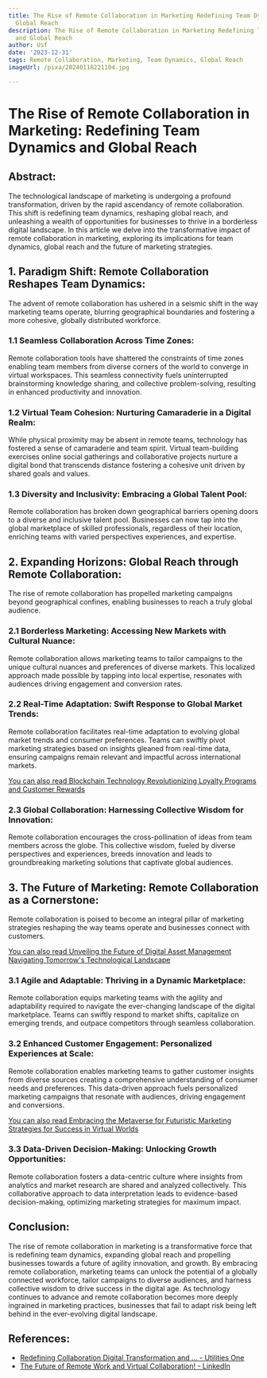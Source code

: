 ```yaml
---
title: The Rise of Remote Collaboration in Marketing Redefining Team Dynamics and
  Global Reach
description: The Rise of Remote Collaboration in Marketing Redefining Team Dynamics
  and Global Reach
author: Usf
date: '2023-12-31'
tags: Remote Collaboration, Marketing, Team Dynamics, Global Reach
imageUrl: /pixa/20240118221104.jpg

---
```

# The Rise  of Remote Collaboration in Marketing: Redefining  Team Dynamics and Global Reach

## Abstract:
The technological  landscape of marketing is undergoing a profound transformation, driven by the rapid ascendancy of remote collaboration. This shift is redefining team dynamics, reshaping global reach,  and unleashing a wealth  of opportunities  for businesses to thrive in a borderless digital landscape. In this  article we delve into  the transformative impact of remote collaboration in marketing, exploring its implications  for team dynamics, global  reach and the  future of marketing strategies.

## 1. Paradigm Shift: Remote Collaboration Reshapes Team Dynamics:

The advent of remote collaboration has ushered in a seismic shift in  the way marketing teams operate, blurring geographical boundaries and  fostering  a more cohesive, globally distributed  workforce.

### 1.1 Seamless Collaboration Across Time Zones:
Remote collaboration tools  have shattered the constraints of time zones enabling  team members from diverse corners of the world to converge in virtual workspaces. This seamless connectivity fuels uninterrupted brainstorming knowledge sharing, and collective problem-solving, resulting in enhanced productivity and innovation.

### 1.2 Virtual Team Cohesion: Nurturing  Camaraderie in a Digital Realm:
While physical proximity may be absent in remote teams, technology has fostered a sense of  camaraderie and team spirit. Virtual team-building  exercises online social gatherings and collaborative projects nurture a digital  bond that transcends distance fostering a cohesive unit driven by shared goals and  values.

### 1.3 Diversity  and Inclusivity: Embracing a Global Talent Pool:
Remote collaboration has broken down  geographical barriers opening doors to a diverse and inclusive talent pool.  Businesses  can now tap into the global marketplace of  skilled professionals, regardless of their location, enriching teams with varied perspectives experiences, and  expertise.

## 2. Expanding Horizons: Global Reach through Remote Collaboration:

The rise of remote collaboration has propelled marketing campaigns beyond geographical confines, enabling businesses  to reach a truly global audience.

###  2.1 Borderless Marketing: Accessing New Markets with  Cultural Nuance:
Remote collaboration allows marketing teams to tailor campaigns to the unique cultural nuances and preferences of diverse markets. This localized approach made possible  by tapping into local expertise, resonates with audiences  driving engagement and conversion rates.

### 2.2 Real-Time Adaptation: Swift Response to Global Market Trends:
Remote collaboration facilitates real-time adaptation  to evolving  global market trends and  consumer preferences. Teams can swiftly pivot marketing strategies based on insights gleaned from real-time data, ensuring campaigns remain relevant and impactful across international markets.

[You can also read Blockchain Technology Revolutionizing Loyalty  Programs and Customer Rewards](Blockchain%20Technology%20Revolutionizing%20Loyalty%20Programs%20and%20Customer%20Rewards)


### 2.3 Global Collaboration: Harnessing Collective  Wisdom for  Innovation:
Remote  collaboration encourages the cross-pollination of ideas from team members across the globe. This collective wisdom, fueled by diverse perspectives and experiences, breeds  innovation and leads to groundbreaking marketing  solutions  that captivate global audiences.

## 3. The  Future of Marketing: Remote Collaboration  as a Cornerstone:

Remote  collaboration  is poised to become an integral pillar of marketing strategies reshaping the way teams operate and businesses connect with customers.

[You can also read Unveiling the Future of Digital Asset Management Navigating Tomorrow's Technological Landscape](Unveiling%20the%20Future%20of%20Digital%20Asset%20Management%20Navigating%20Tomorrow%27s%20Technological%20Landscape)


### 3.1 Agile and Adaptable: Thriving in a  Dynamic Marketplace:
Remote collaboration  equips marketing teams with the  agility and adaptability required to navigate the ever-changing landscape of the digital marketplace. Teams can swiftly respond  to  market shifts, capitalize on  emerging trends, and outpace competitors through seamless collaboration.

### 3.2 Enhanced Customer Engagement: Personalized Experiences at Scale:
Remote collaboration enables marketing teams to gather customer insights from diverse  sources  creating a comprehensive understanding of consumer needs and preferences. This data-driven approach fuels personalized marketing campaigns that resonate with audiences, driving engagement and conversions.

[You  can also read Embracing  the Metaverse for Futuristic Marketing  Strategies for Success  in Virtual Worlds](Embracing%20the%20Metaverse%20for%20Futuristic%20Marketing%20Strategies%20for%20Success%20in%20Virtual%20Worlds)


### 3.3 Data-Driven Decision-Making: Unlocking Growth Opportunities:
Remote collaboration fosters a data-centric culture where insights from analytics and market  research are shared and analyzed collectively. This collaborative approach to data interpretation leads to evidence-based decision-making, optimizing marketing  strategies for maximum impact.

## Conclusion:
The rise of remote collaboration in marketing is a  transformative force that is redefining team dynamics,  expanding global reach and propelling businesses towards a future of agility innovation, and growth. By embracing remote collaboration, marketing teams can unlock  the potential of a globally connected workforce, tailor  campaigns to diverse audiences, and harness collective wisdom  to drive  success  in the digital age. As technology continues to advance and remote  collaboration becomes more deeply ingrained in marketing practices, businesses that  fail to adapt risk being left behind in the ever-evolving digital landscape.

## References:
- [Redefining Collaboration Digital Transformation and ... - Utilities One](https://utilitiesone.com/redefining-collaboration-digital-transformation-and-communication-infrastructure)
- [The Future of Remote Work and Virtual Collaboration! - LinkedIn](https://www.linkedin.com/pulse/future-remote-work-virtual-collaboration-david-john-cummins)
